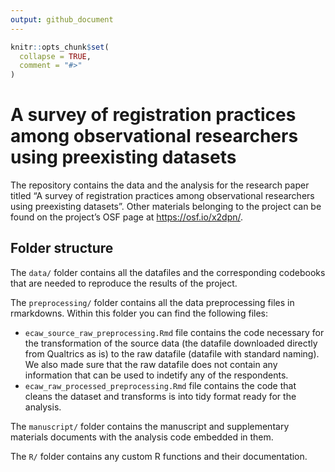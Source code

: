 ```yaml
---
output: github_document
---
```


<!-- README.md is generated from README.Rmd. Please edit that file -->

```r
knitr::opts_chunk$set(
  collapse = TRUE,
  comment = "#>"
)
```

# A survey of registration practices among observational researchers using preexisting datasets

The repository contains the data and the analysis for the research paper titled "A survey of registration practices among observational researchers using preexisting datasets". Other materials belonging to the project can be found on the project's OSF page at [https://osf.io/x2dpn/](https://osf.io/x2dpn/).

## Folder structure

The `data/` folder contains all the datafiles and the corresponding codebooks that are needed to reproduce the results of the project.

The `preprocessing/` folder contains all the data preprocessing files in rmarkdowns. Within this folder you can find the following files:

  * `ecaw_source_raw_preprocessing.Rmd` file contains the code necessary for the transformation of the source data (the datafile downloaded directly from Qualtrics as is) to the raw datafile (datafile with standard naming). We also made sure that the raw datafile does not contain any information that can be used to indetify any of the respondents.
  * `ecaw_raw_processed_preprocessing.Rmd` file contains the code that cleans the dataset and transforms is into tidy format ready for the analysis.

The `manuscript/` folder contains the manuscript and supplementary materials documents with the analysis code embedded in them.

The `R/` folder contains any custom R functions and their documentation.

